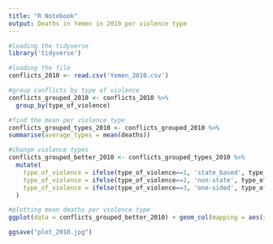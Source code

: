 ---
title: "R Notebook"
output: Deaths in Yemen in 2010 per violence type
---

```{r}
#loading the tidyverse
library('tidyverse')
```


```{r}
#loading the file
conflicts_2010 <- read.csv('Yemen_2010.csv')
```

```{r}
#group conflicts by type of violence
conflicts_grouped_2010 <- conflicts_2010 %>%
  group_by(type_of_violence)
```

```{r}
#find the mean per violence type
conflicts_grouped_types_2010 <- conflicts_grouped_2010 %>%
summarise(average_types = mean(deaths))
```

```{r}
#change violence types
conflicts_grouped_better_2010 <- conflicts_grouped_types_2010 %>%
  mutate(
    type_of_violence = ifelse(type_of_violence==1, 'state_based', type_of_violence),
    type_of_violence = ifelse(type_of_violence==2, 'non-state', type_of_violence),
    type_of_violence = ifelse(type_of_violence==3, 'one-sided', type_of_violence)
  )
```

```{r}
#plotting mean deaths per violence type 
ggplot(data = conflicts_grouped_better_2010) + geom_col(mapping = aes(x = type_of_violence, y = average_types)) + xlab("violence type") + ylab("average amount of deaths") + ggtitle("Average amount of deaths per violence type in 2010")
```

```{r}
ggsave("plot_2010.jpg")
```